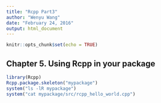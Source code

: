 ```yaml
---
title: "Rcpp Part3"
author: "Wenyu Wang"
date: "February 24, 2016"
output: html_document
---
```


```r
knitr::opts_chunk$set(echo = TRUE)
```

## Chapter 5. Using Rcpp in your package

```r
library(Rcpp)
Rcpp.package.skeleton("mypackage")
system("ls -lR mypackage")
system("cat mypackage/src/rcpp_hello_world.cpp")
```

